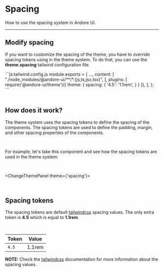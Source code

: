 
# Spacing

How to use the spacing system in Andore UI.

---
## Modify spacing

If you want to customize the spacing of the theme, you have to override spacing tokens using in the theme system.
To do that, you can use the **theme.spacing** tailwind configuration file.

<div className="code-block mt-4">
```js:tailwind.config.js
module.exports = {
    ...,
    content: [
        "./node_modules/@andore-ui/**/*.{js,ts,jsx,tsx}",
    ],
    plugins: [
        require('@andore-ui/theme')({
            theme: {
                spacing: {
                    '4.5': '1.1rem',
                }
            }
        }),
    ],
};
```
</div>

<br/>

## How does it work?

The theme system uses the spacing tokens to define the spacing of the components. The spacing tokens are used to define the padding, margin, and other spacing properties of the components.

<br/>

For example, let's take this component and see how the spacing tokens are used in the theme system:

<br/>

<ChangeThemePanel theme={'spacing'}>
    <SchematicList/>
</ChangeThemePanel>

<br/>

## Spacing tokens

The spacing tokens are default <span className='underline'>[tailwindcss](https://tailwindcss.com/docs/customizing-spacing)</span> spacing values.
The only extra token is **4.5** which is equal to **1.1rem**.

<br/>

| Token | Value  |
|-------|--------|
| `4.5` | 1.1rem |

**NOTE:** Check the <span className='underline'>[tailwindcss](https://tailwindcss.com/docs/customizing-spacing)</span> documentation for more information about the spacing values.

